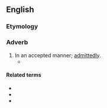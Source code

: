 ==English==

===Etymology===
{{PIE root|en|keh₂p}}
{{suffix|en|accepted|ly}}

===Adverb===
{{en-adv}}

# In an accepted manner; [[admittedly]].
#* {{quote-book|1=en|year=1907|year_published=1980|author=Barbara Baynton|authorlink=Barbara Baynton|title=Human Toll|series=Portable Australian Authors: Barbara Baynton|editors=Sally Krimmer; Alan Lawson|publisher=University of Queensland Press|location=St Lucia|page=195|passage=Therefrom Boshy's saving propensities, being but the idiosyncrasies of the rich, were mercifully endured and spoken of by Mr. Civil. Even his amazing miserliness was passed over '''acceptedly''', for of such are the kingdom of shepherd millionaires.}}

====Related terms====
* {{l|en|accept}}
* {{l|en|acceptably}}
* {{l|en|acceptingly}}